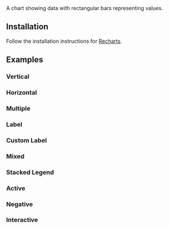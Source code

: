 
<Title>Bar Chart</Title>
<Description>A chart showing data with rectangular bars representing values.</Description>
<ComponentPreview id="rechartsBarChart" />

## Installation
<Steps>

<StepTitle>Follow the installation instructions for [Recharts](/docs/charts/recharts/quickstart).</StepTitle>

</Steps>

## Examples

### Vertical
<ComponentPreview id="rechartsBarChart" />

### Horizontal
<ComponentPreview id="rechartsBarChartHorizontal" />

### Multiple
<ComponentPreview id="rechartsBarChartMultiple" />

### Label
<ComponentPreview id="rechartsBarChartLabel" />

### Custom Label
<ComponentPreview id="rechartsBarChartCustomLabel" />

### Mixed
<ComponentPreview id="rechartsBarChartMixed" />

### Stacked Legend
<ComponentPreview id="rechartsBarChartStackedLegend" />

### Active
<ComponentPreview id="rechartsBarChartActive" />

### Negative
<ComponentPreview id="rechartsBarChartNegative" />

### Interactive
<ComponentPreview id="rechartsBarChartInteractive" previewContainerClassName="p-0 md:p-0" />